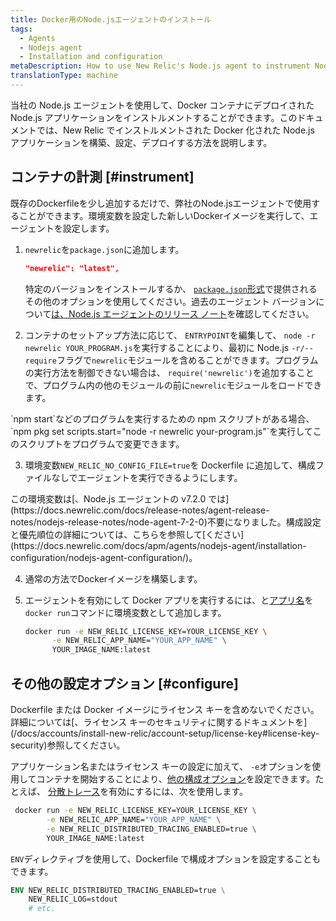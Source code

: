 ```yaml
---
title: Docker用のNode.jsエージェントのインストール
tags:
  - Agents
  - Nodejs agent
  - Installation and configuration
metaDescription: How to use New Relic's Node.js agent to instrument Node.js applications deployed in Docker containers.
translationType: machine
---
```


当社の Node.js エージェントを使用して、Docker コンテナにデプロイされた Node.js アプリケーションをインストルメントすることができます。このドキュメントでは、New Relic でインストルメントされた Docker 化された Node.js アプリケーションを構築、設定、デプロイする方法を説明します。

## コンテナの計測 [#instrument]

既存のDockerfileを少し追加するだけで、弊社のNode.jsエージェントで使用することができます。環境変数を設定した新しいDockerイメージを実行して、エージェントを設定します。

1. `newrelic`を`package.json`に追加します。

   ```json
   "newrelic": "latest",
   ```

   特定のバージョンをインストールするか、 [`package.json`形式](https://docs.npmjs.com/files/package.json#dependencies)で提供されるその他のオプションを使用してください。過去のエージェント バージョンについて[は、Node.js エージェントのリリース ノート](/docs/release-notes/agent-release-notes/nodejs-release-notes)を確認してください。

2. コンテナのセットアップ方法に応じて、 `ENTRYPOINT`を編集して、 `node -r newrelic YOUR_PROGRAM.js`を実行することにより、最初に Node.js `-r/--require`フラグで`newrelic`モジュールを含めることができます。プログラムの実行方法を制御できない場合は、 `require('newrelic')`を追加することで、プログラム内の他のモジュールの前に`newrelic`モジュールをロードできます。

<Callout variant="tip">
  `npm start`などのプログラムを実行するための npm スクリプトがある場合、 `npm pkg set scripts.start="node -r newrelic your-program.js"`を実行してこのスクリプトをプログラムで変更できます。
</Callout>

3. 環境変数`NEW_RELIC_NO_CONFIG_FILE=true`を Dockerfile に追加して、構成ファイルなしでエージェントを実行できるようにします。

<Callout variant="important">
  この環境変数は[、Node.js エージェントの v7.2.0 では](https://docs.newrelic.com/docs/release-notes/agent-release-notes/nodejs-release-notes/node-agent-7-2-0)不要になりました。構成設定と優先順位の詳細については、こちらを参照して[ください](https://docs.newrelic.com/docs/apm/agents/nodejs-agent/installation-configuration/nodejs-agent-configuration/)。
</Callout>

4. 通常の方法でDockerイメージを構築します。

5. エージェントを有効にして Docker アプリを実行するには、<LicenseKey/>と[アプリ名](/docs/agents/manage-apm-agents/app-naming/name-your-application)を`docker run`コマンドに環境変数として追加します。

   ```bash
   docker run -e NEW_RELIC_LICENSE_KEY=YOUR_LICENSE_KEY \
         -e NEW_RELIC_APP_NAME="YOUR_APP_NAME" \
         YOUR_IMAGE_NAME:latest
   ```

<InstallFeedback/>

## その他の設定オプション [#configure]

<Callout variant="caution">
  Dockerfile または Docker イメージにライセンス キーを含めないでください。詳細については[、ライセンス キーのセキュリティに関するドキュメントを](/docs/accounts/install-new-relic/account-setup/license-key#license-key-security)参照してください。
</Callout>

アプリケーション名またはライセンス キーの設定に加えて、 `-e`オプションを使用してコンテナを開始することにより、[他の構成オプション](/docs/agents/nodejs-agent/installation-configuration/nodejs-agent-configuration)を設定できます。たとえば、 [分散トレース](/docs/understand-dependencies/distributed-tracing/get-started/introduction-distributed-tracing)を有効にするには、次を使用します。

```bash
 docker run -e NEW_RELIC_LICENSE_KEY=YOUR_LICENSE_KEY \
        -e NEW_RELIC_APP_NAME="YOUR_APP_NAME" \
        -e NEW_RELIC_DISTRIBUTED_TRACING_ENABLED=true \
        YOUR_IMAGE_NAME:latest
```

`ENV`ディレクティブを使用して、Dockerfile で構成オプションを設定することもできます。

```dockerfile
ENV NEW_RELIC_DISTRIBUTED_TRACING_ENABLED=true \
    NEW_RELIC_LOG=stdout
    # etc.
```
